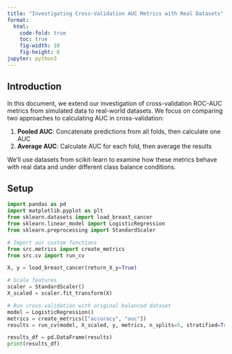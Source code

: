 ```yaml
---
title: "Investigating Cross-Validation AUC Metrics with Real Datasets"
format:
  html:
    code-fold: true
    toc: true
    fig-width: 10
    fig-height: 6
jupyter: python3
---
```


## Introduction

In this document, we extend our investigation of cross-validation ROC-AUC metrics from simulated data to real-world datasets. We focus on comparing two approaches to calculating AUC in cross-validation:

1. **Pooled AUC**: Concatenate predictions from all folds, then calculate one AUC
2. **Average AUC**: Calculate AUC for each fold, then average the results

We'll use datasets from scikit-learn to examine how these metrics behave with real data and under different class balance conditions.

## Setup
```python
import pandas as pd
import matplotlib.pyplot as plt
from sklearn.datasets import load_breast_cancer
from sklearn.linear_model import LogisticRegression
from sklearn.preprocessing import StandardScaler

# Import our custom functions
from src.metrics import create_metrics
from src.cv import run_cv
```

```python
X, y = load_breast_cancer(return_X_y=True)

# Scale features
scaler = StandardScaler()
X_scaled = scaler.fit_transform(X)

# Run cross-validation with original balanced dataset
model = LogisticRegression()
metrics = create_metrics(["accuracy", "auc"])
results = run_cv(model, X_scaled, y, metrics, n_splits=5, stratified=True, random_state=1)

results_df = pd.DataFrame(results)
print(results_df)
```